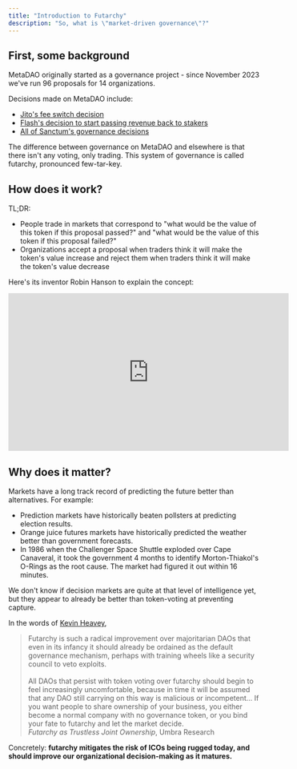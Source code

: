 ```yaml
---
title: "Introduction to Futarchy"
description: "So, what is \"market-driven governance\"?"
---
```


## First, some background

MetaDAO originally started as a governance project - since November 2023 we've run 96 proposals
for 14 organizations. 

Decisions made on MetaDAO include:
- [Jito's fee switch decision](https://metadao.fi/jito-dao/trade/CJW4iZPT14sVNzoc4Yibx1LbnY12sA75gZCP9HZk11UA)
- [Flash's decision to start passing revenue back to stakers](https://metadao.fi/flash-trade/trade-v4/3kfEHobCtMn4rDCXmo2H735xX6oEacVN1DBuL41wj7az)
- [All of Sanctum's governance decisions](https://metadao.fi/sanctum)

The difference between governance on MetaDAO and elsewhere is that there isn't any voting, only trading.
This system of governance is called futarchy, pronounced few-tar-key.

## How does it work?

TL;DR:
- People trade in markets that correspond to "what would be the value of this token if this proposal passed?" and
"what would be the value of this token if this proposal failed?"
- Organizations accept a proposal when traders think it will make the token's value increase and reject them
when traders think it will make the token's value decrease

Here's its inventor Robin Hanson to explain the concept:
<iframe width="560" height="315" src="https://www.youtube.com/embed/PRog7R37MA0?si=eo_wGVzLtSnxS16X" title="YouTube video player" frameborder="0" allow="accelerometer; autoplay; clipboard-write; encrypted-media; gyroscope; picture-in-picture; web-share" referrerpolicy="strict-origin-when-cross-origin" allowfullscreen></iframe>

## Why does it matter?

Markets have a long track record of predicting the future better than alternatives. For example:
- Prediction markets have historically beaten pollsters at predicting election results.
- Orange juice futures markets have historically predicted the weather better than
government forecasts.
- In 1986 when the Challenger Space Shuttle exploded over Cape Canaveral, it took the government
4 months to identify Morton-Thiakol's O-Rings as the root cause. The market had figured it out 
within 16 minutes.

We don't know if decision markets are quite at that level of intelligence yet, but they appear
to already be better than token-voting at preventing capture.

In the words of [Kevin Heavey](https://www.umbraresearch.xyz/writings/futarchy),

> Futarchy is such a radical improvement over majoritarian DAOs that even in its infancy it should already be ordained as the default governance mechanism, perhaps with training wheels like a security council to veto exploits.<br /><br />
> All DAOs that persist with token voting over futarchy should begin to feel increasingly uncomfortable, because in time it will be assumed that any DAO still carrying on this way is malicious or incompetent... If you want people to share ownership of your business, you either become a normal company with no governance token, or you bind your fate to futarchy and let the market decide.<br />
> *Futarchy as Trustless Joint Ownership*, Umbra Research

Concretely: **futarchy mitigates the risk of ICOs being rugged today, and should improve our organizational decision-making
as it matures.**


